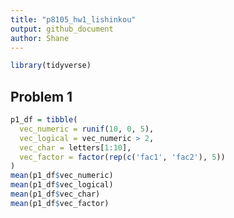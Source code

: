 ```yaml
---
title: "p8105_hw1_lishinkou"
output: github_document
author: Shane
---
```


```r
library(tidyverse)
```


## Problem 1

```r
p1_df = tibble(
  vec_numeric = runif(10, 0, 5),
  vec_logical = vec_numeric > 2,
  vec_char = letters[1:10],
  vec_factor = factor(rep(c('fac1', 'fac2'), 5))
)
mean(p1_df$vec_numeric)
mean(p1_df$vec_logical)
mean(p1_df$vec_char)
mean(p1_df$vec_factor)
```

